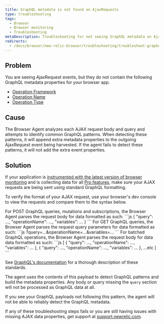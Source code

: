```yaml
---
title: GraphQL metadata is not found on AjaxRequests
type: troubleshooting
tags:
  - Browser
  - Browser monitoring
  - Troubleshooting
metaDescription: Troubleshooting for not seeing GraphQL metadata on AjaxRequest events for your browser app.
redirects:
  - /docs/browser/new-relic-browser/troubleshooting/troubleshoot-graphql-collection
---
```


## Problem

You are seeing AjaxRequest events, but they do not contain the following GraphQL metadata properties for your browser app.
* [Operation Framework](https://docs.newrelic.com/attribute-dictionary/?event=AjaxRequest&attribute=operationFramework)
* [Operation Name](https://docs.newrelic.com/attribute-dictionary/?event=AjaxRequest&attribute=operationName)
* [Operation Type](https://docs.newrelic.com/attribute-dictionary/?event=AjaxRequest&attribute=operationType)

## Cause

The Browser Agent analyzes each AJAX request body and query and attempts to identify common GraphQL patterns. When detecting these patterns, it will append extra metadata properties to the outgoing AjaxRequest event being harvested. If the agent fails to detect these patterns, it will not add the extra event properties.

## Solution

If your application is [instrumented with the latest version of browser monitoring](/docs/browser/new-relic-browser/installation-configuration/troubleshooting-browser-monitoring-installation) and is collecting data for all [Pro features](/docs/browser/new-relic-browser/browser-pro-features), make sure your AJAX requests are being sent using standard GraphQL formatting.

To verify the format of your AJAX request, use your browser's dev console to view the requests and compare them to the syntax below.

<CollapserGroup>
  <Collapser
      id="post"
      title="GraphQL POST Requests"
    >
    For POST GraphQL queries, mutations and subscriptions, the Browser Agent parses the request body for data formatted as such:
    ```js
      {
        "query": ...,
        "operationName": ...,
        "variables": ... 
      }
    ```
  </Collapser>
  <Collapser
        id="get"
        title="GraphQL GET Requests"
    >
    For GET GraphQL queries, the Browser Agent parses the request query parameters for data formatted as such:
    ```js
      ?query=...&operationName=...&variables=...
    ```
  </Collapser>
  <Collapser
        id="batch"
        title="GraphQL Batched POST Requests"
    >
    For batched GraphQL operations, the Browser Agent parses the request body for data data formatted as such:
    ```js
      [
        {
          "query": ...,
          "operationName": ...,
          "variables": ... 
        },
        {
          "query": ...,
          "operationName": ...,
          "variables": ... 
        },
        ...etc
      ]
    ```
  </Collapser>
</CollapserGroup>

See [GraphQL's documentation](https://graphql.org/learn/serving-over-http/#post-request) for a thorough description of these standards.

The agent uses the contents of this payload to detect GraphQL patterns and build the metadata properties. Any body or query missing the `query` section will not be processed as GraphQL data at all.

If you see your GraphQL payloads not following this pattern, the agent will not be able to reliably detect the GraphQL metadata.
  

If any of these troubleshooting steps fails or you are still having issues with missing AJAX data properties, get support at [support.newrelic.com](https://support.newrelic.com).
